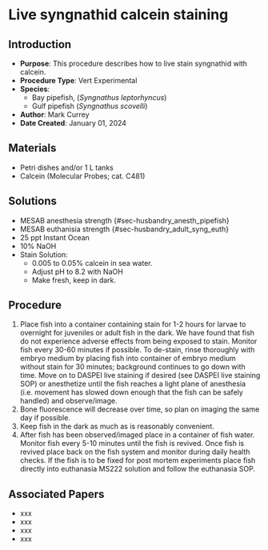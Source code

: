 # Live syngnathid calcein staining {#sec-vert_exp_live_calcein_syngnathid}

## Introduction

-   **Purpose**: This procedure describes how to live stain syngnathid with calcein.
-   **Procedure Type**: Vert Experimental
-   **Species**:
    -   Bay pipefish, (*Syngnathus leptorhyncus*)
    -   Gulf pipefish (*Syngnathus scovelli*)
-   **Author**: Mark Currey
-   **Date Created**: January 01, 2024

## Materials

-   Petri dishes and/or 1 L tanks
-   Calcein (Molecular Probes; cat. C481)

## Solutions

-   MESAB anesthesia strength {#sec-husbandry_anesth_pipefish}
-   MESAB euthanisia strength {#sec-husbandry_adult_syng_euth}
-   25 ppt Instant Ocean
-   10% NaOH
-   Stain Solution:
    -   0.005 to 0.05% calcein in sea water.
    -   Adjust pH to 8.2 with NaOH
    -   Make fresh, keep in dark.

## Procedure

1.  Place fish into a container containing stain for 1-2 hours for larvae to overnight for juveniles or adult fish in the dark. We have found that fish do not experience adverse effects from being exposed to stain. Monitor fish every 30-60 minutes if possible. To de-stain, rinse thoroughly with embryo medium by placing fish into container of embryo medium without stain for 30 minutes; background continues to go down with time. Move on to DASPEI live staining if desired (see DASPEI live staining SOP) or anesthetize until the fish reaches a light plane of anesthesia (i.e. movement has slowed down enough that the fish can be safely handled) and observe/image.
2.  Bone fluorescence will decrease over time, so plan on imaging the same day if possible.
3.  Keep fish in the dark as much as is reasonably convenient.
4.  After fish has been observed/imaged place in a container of fish water. Monitor fish every 5-10 minutes until the fish is revived. Once fish is revived place back on the fish system and monitor during daily health checks. If the fish is to be fixed for post mortem experiments place fish directly into euthanasia MS222 solution and follow the euthanasia SOP.

## Associated Papers

-   xxx
-   xxx
-   xxx
-   xxx
